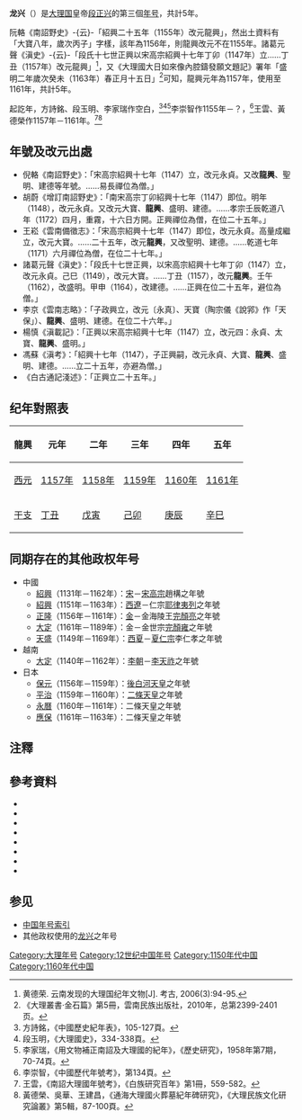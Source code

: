 {{Eranamebox|年号=龙兴
|起讫时间= 1157年－1161年
|政权= [[大理国|大理国]]
|帝王=[[段正兴|段正兴]]
|历时= 5年
|timeline=<timeline>
ImageSize  = width:200 height:50
PlotArea   = width:180 height:30 left:10 bottom:20
TimeAxis   = orientation:horizontal
DateFormat = yyyy
Period     = from:937 till:1254
AlignBars  = early
ScaleMajor = increment:50 start:937
Colors =
  id:canvas value:rgb(1,1,0.85)
BackgroundColors = canvas:canvas
PlotData =
  width:15 color:black
  bar:era from:start till:end
  bar:era from:1147 till:1171 color:red
  bar:era from:1157 till:1161 color:yellow
</timeline>
|说明= 龍興在<span style="color: red">'''大理</span>及'''段正興時期的位置。
}}
'''龙兴'''（{{kj|1157年||1161年|}}）是[[大理国|大理国]]皇帝[[段正兴|段正兴]]的第三個[[年号|年号]]，共計5年。

阮輅《南詔野史》-{云}-「紹興二十五年（1155年）改元龍興」，然出土資料有「大寶八年，歲次丙子」字樣，該年為1156年，則龍興改元不在1155年。諸葛元聲《滇史》-{云}-「段氏十七世正興以宋高宗紹興十七年丁卯（1147年）立……丁丑（1157年）改元龍興」<ref>黄德荣. 云南发现的大理国纪年文物[J]. 考古, 2006(3):94-95.</ref>，又《大理國大日如來像內腔鑄發願文題記》署年「盛明二年歲次癸未（1163年）春正月十五日」<ref>《大理叢書·金石篇》第5冊，雲南民族出版社，2010年，总第2399-2401页。</ref>可知，龍興元年為1157年，使用至1161年，共計5年。

起訖年，方詩銘、段玉明、李家瑞作空白，<ref>方詩銘，《中國歷史紀年表》，105-127頁。</ref><ref>段玉明，《大理國史》，334-338頁。</ref><ref>李家瑞，《用文物補正南詔及大理國的紀年》，《歷史研究》，1958年第7期，70-74頁。</ref>李崇智作1155年－？，<ref>李崇智，《中國歷代年號考》，第134頁。</ref>王雲、黃德榮作1157年－1161年。<ref>王雲，《南詔大理國年號考》，《白族研究百年》第1冊，559-582。</ref><ref>黃德榮、吳華、王建昌，《通海大理國火葬墓紀年碑研究》，《大理民族文化研究論叢》第5輯，87-100頁。</ref>

==年號及改元出處==
*倪輅《南詔野史》：「宋高宗紹興十七年（1147）立，改元永貞。又改'''龍興'''、聖明、建德等年號。……易長禪位為僧。」
*胡蔚《增訂南詔野史》：「南宋高宗丁卯紹興十七年（1147）即位。明年（1148），改元永貞。又改元大寶、'''龍興'''、盛明、建德。……孝宗壬辰乾道八年（1172）四月，重霧，十六日方開。正興禪位為僧，在位二十五年。」
*王崧《雲南備徵志》：「宋高宗紹興十七年（1147）即位，改元永貞。高量成繼立，改元大寶。……二十五年，改元'''龍興'''，又改聖明、建德。……乾道七年（1171）六月禪位為僧，在位二十七年。」
*諸葛元聲《滇史》：「段氏十七世正興，以宋高宗紹興十七年丁卯（1147）立，改元永貞。己巳（1149），改元大寶。……丁丑（1157），改元'''龍興'''。壬午（1162），改盛明。甲申（1164），改建德。……正興在位二十五年，避位為僧。」
*李京《雲南志略》：「子政興立，改元〔永真〕、天寶（陶宗儀《說郛》作「天保」）、'''龍興'''、盛明、建德。在位二十六年。」
*楊慎《滇載記》：「正興以宋高宗紹興十七年（1147）立，改元四：永貞、太寶、'''龍興'''、盛明。」
*馮蘇《滇考》：「紹興十七年（1147），子正興嗣，改元永貞、大寶、'''龍興'''、盛明、建德。……立二十五年，亦避為僧。」
*《白古通記淺述》：「正興立二十五年。」

==纪年對照表==
{| class="wikitable"  style="text-align:center"
!龍興!!元年!!二年!!三年!!四年!!五年
|-
![[西元|西元]]
|[[1157年|1157年]]||[[1158年|1158年]]||[[1159年|1159年]]||[[1160年|1160年]]||[[1161年|1161年]]
|-
![[干支|干支]]
|[[丁丑|丁丑]]||[[戊寅|戊寅]]||[[己卯|己卯]]||[[庚辰|庚辰]]||[[辛巳|辛巳]]
|}

==同期存在的其他政权年号==
*中國
**[[紹興_(南宋)|紹興]]（1131年－1162年）：[[南宋|宋]]－[[宋高宗|宋高宗]]趙構之年號
**[[紹興_(西遼)|紹興]]（1151年－1163年）：[[西遼|西遼]]－仁宗[[耶律夷列|耶律夷列]]之年號
**[[正隆|正隆]]（1156年－1161年）：[[金朝|金]]－金海陵王[[完顏亮|完顏亮]]之年號
**[[大定_(金朝)|大定]]（1161年－1189年）：金－金世宗[[完顏雍|完顏雍]]之年號
**[[天盛_(西夏)|天盛]]（1149年－1169年）：[[西夏|西夏]]－[[夏仁宗|夏仁宗]]李仁孝之年號
*越南
**[[大定_(越南)|大定]]（1140年－1162年）：[[李朝_(越南)|李朝]]－[[李天祚|李天祚]]之年號
*日本
**[[保元|保元]]（1156年－1159年）：[[後白河天皇|後白河天皇]]之年號
**[[平治_(日本)|平治]]（1159年－1160年）：[[二條天皇|二條天皇]]之年號
**[[永曆_(日本)|永曆]]（1160年－1161年）：二條天皇之年號
**[[應保|應保]]（1161年－1163年）：二條天皇之年號

==注釋==
{{Reflist}}

==參考資料==
*{{zh}}{{Cite book| author =[[方詩銘|方詩銘]]| title =中國歷史紀年表| edition = | url = |date=2007-03| publisher =上海人民出版社| location = | ISBN =9787208067899}}
*{{zh}}{{Cite book| author =[[鄧洪波|鄧洪波]]| title =東亞歷史年表| edition = | url = |date=2005-03| publisher =國立臺灣大學出版中心| location = | ISBN =9789860005189}}
*{{zh}}{{Cite book| author =[[李崇智|李崇智]]| title =中國歷代年號考| edition = | url = |date=2004-12| publisher =中華書局| location = | ISBN =9787101025125}}
*{{zh}}{{Cite book| author =[[段玉明|段玉明]]| title =大理國史| edition = | url = |date=2001-01| publisher =雲南人民出版社| location = | ISBN =9787811128109}}
*{{zh}}{{Cite book| author =[[趙寅松|趙寅松]]主編| title =白族研究百年| edition = | url = |date=2008-04| publisher =民族出版社| location = | ISBN =9787105092178}}
*{{zh}}{{Cite book| author =[[木芹|木芹]]| title =南詔野史會証| edition = | url = |date=1990-03| publisher =雲南人民出版社| location = | ISBN =7222005412}}
*{{zh}}{{Cite book| author =[[尤中|尤中]]| title =尤中文集| edition = | url = |date=2009-08| publisher =雲南人民出版社| location = | ISBN =9787811128109}}
*{{zh}}{{Cite book| author =[[寸雲激|寸雲激]]| title =大理民族文化研究論叢：第5輯| edition = | url = |date=2012-07| publisher =民族出版社| location = | ISBN =9787105119691}}

==参见==
*[[中国年号列表#大理|中国年号索引]]
*其他政权使用的[[龙兴|龙兴]]之年号

{{年号|[[大宝_(大理)|大宝]]|[[中国年号列表|大理年号]]|[[盛明|盛明]]}}
{{大理国年号}}

[[Category:大理年号|Category:大理年号]]
[[Category:12世纪中国年号|Category:12世纪中国年号]]
[[Category:1150年代中国|Category:1150年代中国]]
[[Category:1160年代中国|Category:1160年代中国]]